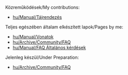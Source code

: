 Közreműködések/My contributions:
*[[hu/Manual/Tájrendezés]]


Teljes egészében általam elkészített lapok/Pages by me:
*[[hu/Manual/Vonatok]]
*[[hu/Archive/Community/FAQ]]
*[[hu/Manual/FAQ Általános kérdések]]

Jelenleg készül/Under Preparation:
*[[hu/Archive/Community/FAQ]]

{{en/Hungarian Translator}}